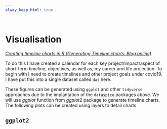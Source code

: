 ```yaml
---
alway_keep_html: true
---
```


```r


```

# Visualisation {.tabset}

[*Creating timeline charts in R (Generating Timeline charts: Blog online)*]()

To do this I have created a calendar for each key project/impact/aspect of short-term timeline, objectives, as well as, my career and life projection. To begin with I need to create timelines and other project goals under covid19. I have put this into a single dataset called `dat` here.

These figures can be generated using `ggplot` and other `tidyverse` approaches due to the implantation of the `dataspice` packages above. We will use *ggplot* function from *ggplot2* package to generate timeline charts. The following plots can be created using layers to detail charts.

## `ggplot2`


